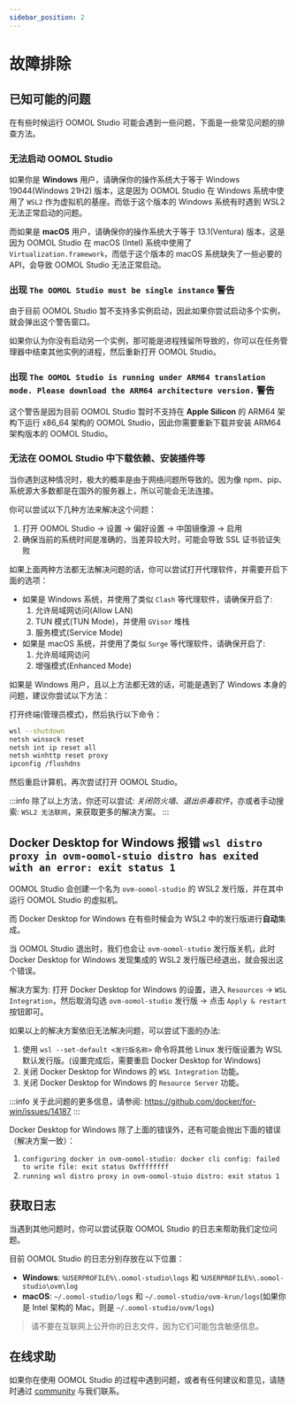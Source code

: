 ```yaml
---
sidebar_position: 2
---
```


# 故障排除

## 已知可能的问题

在有些时候运行 OOMOL Studio 可能会遇到一些问题，下面是一些常见问题的排查方法。

### 无法启动 OOMOL Studio

如果你是 **Windows** 用户，请确保你的操作系统大于等于 Windows 19044(Windows 21H2) 版本，这是因为 OOMOL Studio 在 Windows 系统中使用了 `WSL2` 作为虚拟机的基座。而低于这个版本的 Windows 系统有时遇到 WSL2 无法正常启动的问题。

而如果是 **macOS** 用户，请确保你的操作系统大于等于 13.1(Ventura) 版本，这是因为 OOMOL Studio 在 macOS (Intel) 系统中使用了 `Virtualization.framework`，而低于这个版本的 macOS 系统缺失了一些必要的 API，会导致 OOMOL Studio 无法正常启动。

### 出现 `The OOMOL Studio must be single instance` 警告

由于目前 OOMOL Studio 暂不支持多实例启动，因此如果你尝试启动多个实例，就会弹出这个警告窗口。

如果你认为你没有启动另一个实例，那可能是进程残留所导致的，你可以在任务管理器中结束其他实例的进程，然后重新打开 OOMOL Studio。

### 出现 `The OOMOL Studio is running under ARM64 translation mode. Please download the ARM64 architecture version.` 警告

这个警告是因为目前 OOMOL Studio 暂时不支持在 **Apple Silicon** 的 ARM64 架构下运行 x86_64 架构的 OOMOL Studio，因此你需要重新下载并安装 ARM64 架构版本的 OOMOL Studio。

### 无法在 OOMOL Studio 中下载依赖、安装插件等

当你遇到这种情况时，极大的概率是由于网络问题所导致的。因为像 npm、pip、系统源大多数都是在国外的服务器上，所以可能会无法连接。

你可以尝试以下几种方法来解决这个问题：

1. 打开 OOMOL Studio -> 设置 -> 偏好设置 -> 中国镜像源 -> 启用
2. 确保当前的系统时间是准确的，当差异较大时，可能会导致 SSL 证书验证失败

如果上面两种方法都无法解决问题的话，你可以尝试打开代理软件，并需要开启下面的选项：

- 如果是 Windows 系统，并使用了类似 `Clash` 等代理软件，请确保开启了:
  1. 允许局域网访问(Allow LAN)
  2. TUN 模式(TUN Mode)，并使用 `GVisor` 堆栈
  3. 服务模式(Service Mode)
- 如果是 macOS 系统，并使用了类似 `Surge` 等代理软件，请确保开启了:
  1. 允许局域网访问
  2. 增强模式(Enhanced Mode)

如果是 Windows 用户，且以上方法都无效的话，可能是遇到了 Windows 本身的问题，建议你尝试以下方法：

打开终端(管理员模式)，然后执行以下命令：

```bash
wsl --shutdown
netsh winsock reset
netsh int ip reset all
netsh winhttp reset proxy
ipconfig /flushdns
```

然后重启计算机，再次尝试打开 OOMOL Studio。

:::info
除了以上方法，你还可以尝试: _关闭防火墙_、_退出杀毒软件_，亦或者手动搜索: `WSL2 无法联网`，来获取更多的解决方案。
:::

## Docker Desktop for Windows 报错 `wsl distro proxy in ovm-oomol-stuio distro has exited with an error: exit status 1`

OOMOL Studio 会创建一个名为 `ovm-oomol-studio` 的 WSL2 发行版，并在其中运行 OOMOL Studio 的虚拟机。

而 Docker Desktop for Windows 在有些时候会为 WSL2 中的发行版进行**自动**集成。

当 OOMOL Studio 退出时，我们也会让 `ovm-oomol-studio` 发行版关机，此时 Docker Desktop for Windows 发现集成的 WSL2 发行版已经退出，就会报出这个错误。 

解决方案为: 打开 Docker Desktop for Windows 的设置，进入 `Resources` -> `WSL Integration`，然后取消勾选 `ovm-oomol-studio` 发行版 -> 点击 `Apply & restart` 按钮即可。

如果以上的解决方案依旧无法解决问题，可以尝试下面的办法:

1. 使用 `wsl --set-default <发行版名称>` 命令将其他 Linux 发行版设置为 WSL 默认发行版。(设置完成后，需要重启 Docker Desktop for Windows)
2. 关闭 Docker Desktop for Windows 的 `WSL Integration` 功能。
3. 关闭 Docker Desktop for Windows 的 `Resource Server` 功能。

:::info
关于此问题的更多信息，请参阅: https://github.com/docker/for-win/issues/14187
:::

Docker Desktop for Windows 除了上面的错误外，还有可能会抛出下面的错误（解决方案一致）：

1. `configuring docker in ovm-oomol-studio: docker cli config: failed to write file: exit status Oxffffffff`
2. `running wsl distro proxy in ovm-oomol-stuio distro: exit status 1`

## 获取日志

当遇到其他问题时，你可以尝试获取 OOMOL Studio 的日志来帮助我们定位问题。

目前 OOMOL Studio 的日志分别存放在以下位置：

- **Windows**: `%USERPROFILE%\.oomol-studio\logs` 和 `%USERPROFILE%\.oomol-studio\ovm\log`
- **macOS**: `~/.oomol-studio/logs` 和 `~/.oomol-studio/ovm-krun/logs`(如果你是 Intel 架构的 Mac，则是 `~/.oomol-studio/ovm/logs`)

> 请不要在互联网上公开你的日志文件，因为它们可能包含敏感信息。

## 在线求助

如果你在使用 OOMOL Studio 的过程中遇到问题，或者有任何建议和意见，请随时通过 [community](https://oomol.com/community) 与我们联系。
